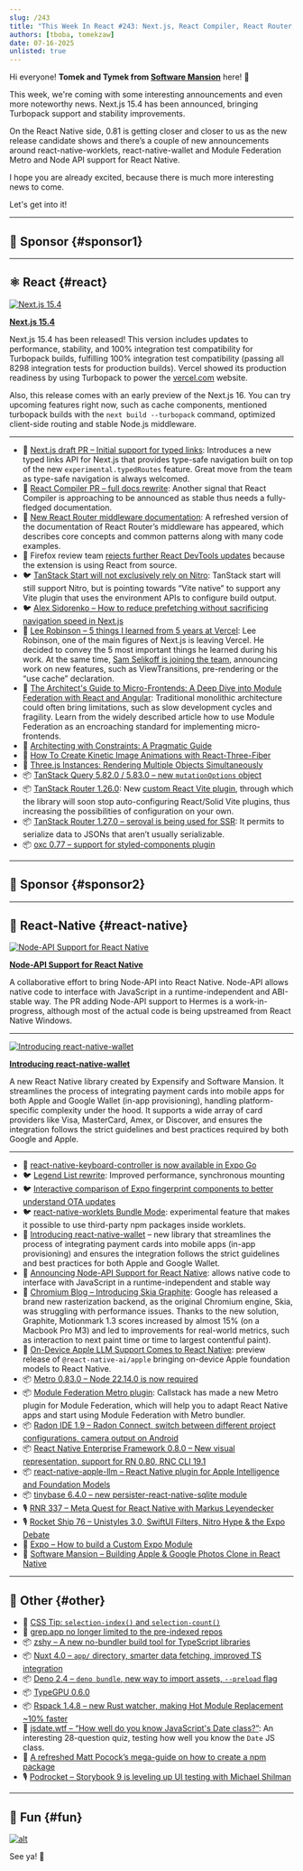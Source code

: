 ```yaml
---
slug: /243
title: "This Week In React #243: Next.js, React Compiler, React Router, TanStack Query, TanStack Router | Node API, RNWallet, Bundle Mode, Apple LLM, Metro, Radon, RNEF | Nuxt, Deno, zshy, TypeGPU, Rspack"
authors: [tboba, tomekzaw]
date: 07-16-2025
unlisted: true
---
```


Hi everyone! **Tomek and Tymek from [Software Mansion](https://swmansion.com/?utm_source=thisweekinreact)** here! 👋

This week, we're coming with some interesting announcements and even more noteworthy news. Next.js 15.4 has been announced, bringing Turbopack support and stability improvements.

On the React Native side, 0.81 is getting closer and closer to us as the new release candidate shows and there’s a couple of new announcements around react-native-worklets, react-native-wallet and Module Federation Metro and Node API support for React Native.

I hope you are already excited, because there is much more interesting news to come.

Let's get into it!

<!-- truncate -->


<Support />

---

## 💸 Sponsor {#sponsor1}

<Todo />

---

## ⚛️ React {#react}

[![Next.js 15.4](/emails/issues/243/nextjs.png)](https://nextjs.org/blog/next-15-4)

[**Next.js 15.4**](https://nextjs.org/blog/next-15-4)

Next.js 15.4 has been released! This version includes updates to performance, stability, and 100% integration test compatibility for Turbopack builds, fulfilling 100% integration test compatibility (passing all 8298 integration tests for production builds). Vercel showed its production readiness by using Turbopack to power the [vercel.com](http://vercel.com) website.

Also, this release comes with an early preview of the Next.js 16. You can try upcoming features right now, such as cache components, mentioned turbopack builds with the `next build --turbopack` command, optimized client-side routing and stable Node.js middleware.

---

- 👀 [Next.js draft PR – Initial support for typed links](https://github.com/vercel/next.js/pull/81528): Introduces a new typed links API for Next.js that provides type-safe navigation built on top of the new `experimental.typedRoutes` feature. Great move from the team as type-safe navigation is always welcomed.
- 👀 [React Compiler PR – full docs rewrite](https://github.com/reactjs/react.dev/pull/7868): Another signal that React Compiler is approaching to be announced as stable thus needs a fully-fledged documentation.
- 📖 [New React Router middleware documentation](https://reactrouter.com/how-to/middleware): A refreshed version of the documentation of React Router’s middleware has appeared, which describes core concepts and common patterns along with many code examples.
- 🦋 Firefox review team [rejects further React DevTools updates](https://bsky.app/profile/ricky.fm/post/3ltkxpo5ewk2i) because the extension is using React from source.
- 🐦 [TanStack Start will not exclusively rely on Nitro](https://x.com/tannerlinsley/status/1942979827566567807): TanStack start will still support Nitro, but is pointing towards “Vite native” to support any Vite plugin that uses the environment APIs to configure build output.
- 🐦 [Alex Sidorenko – How to reduce prefetching without sacrificing navigation speed in Next.js](https://x.com/asidorenko_/status/1944057336978391277)
- 📜 [Lee Robinson – 5 things I learned from 5 years at Vercel](https://leerob.com/vercel): Lee Robinson, one of the main figures of Next.js is leaving Vercel. He decided to convey the 5 most important things he learned during his work. At the same time, [Sam Selikoff is joining the team](https://x.com/samselikoff/status/1943325592260092298), announcing work on new features, such as ViewTransitions, pre-rendering or the “use cache” declaration.
- 📜 [The Architect's Guide to Micro-Frontends: A Deep Dive into Module Federation with React and Angular](https://developersvoice.com/blog/frontend/micro-frontends-with-react-and-angular/): Traditional monolithic architecture could often bring limitations, such as slow development cycles and fragility. Learn from the widely described article how to use Module Federation as an encroaching standard for implementing micro-frontends.
- 📜 [Architecting with Constraints: A Pragmatic Guide](https://www.lorenstew.art/blog/always-architect-with-contraints)
- 📜 [How To Create Kinetic Image Animations with React-Three-Fiber](https://tympanus.net/codrops/2025/07/09/how-to-create-kinetic-image-animations-with-react-three-fiber/)
- 📜 [Three.js Instances: Rendering Multiple Objects Simultaneously](https://tympanus.net/codrops/2025/07/10/three-js-instances-rendering-multiple-objects-simultaneously/)
- 📦 [TanStack Query 5.82.0 / 5.83.0 – new `mutationOptions` object](https://github.com/TanStack/query/releases/tag/v5.83.0)
- 📦 [TanStack Router 1.26.0](https://github.com/TanStack/router/releases/tag/v1.126.0): New [custom React Vite plugin](https://github.com/TanStack/router/discussions/2863#discussioncomment-13713677), through which the library will soon stop auto-configuring React/Solid Vite plugins, thus increasing the possibilities of configuration on your own.
- 📦 [TanStack Router 1.27.0 – seroval is being used for SSR](https://github.com/TanStack/router/releases/tag/v1.127.0): It permits to serialize data to JSONs that aren’t usually serializable.
- 📦 [oxc 0.77 – support for styled-components plugin](https://github.com/oxc-project/oxc/pull/12234)

<SubscribeFormEmbed placement="middle" />

---

## 💸 Sponsor {#sponsor2}

<Todo />

---

## 📱 React-Native {#react-native}

[![Node-API Support for React Native](/emails/issues/243/nodeapi.jpg)](https://www.callstack.com/blog/announcing-node-api-support-for-react-native)

[**Node-API Support for React Native**](https://www.callstack.com/blog/announcing-node-api-support-for-react-native)

A collaborative effort to bring Node-API into React Native. Node-API allows native code to interface with JavaScript in a runtime-independent and ABI-stable way. The PR adding Node-API support to Hermes is a work-in-progress, although most of the actual code is being upstreamed from React Native Windows.

---

[![Introducing react-native-wallet](/emails/issues/243/rnwallet.png)](https://blog.swmansion.com/introducing-react-native-wallet-90c1ee103d3e)

[**Introducing react-native-wallet**](https://blog.swmansion.com/introducing-react-native-wallet-90c1ee103d3e)

A new React Native library created by Expensify and Software Mansion. It streamlines the process of integrating payment cards into mobile apps for both Apple and Google Wallet (in-app provisioning), handling platform-specific complexity under the hood. It supports a wide array of card providers like Visa, MasterCard, Amex, or Discover, and ensures the integration follows the strict guidelines and best practices required by both Google and Apple.

---

- 👀 [react-native-keyboard-controller is now available in Expo Go](https://x.com/ziusko/status/1944717202617180409)
- 🐦 [Legend List rewrite](https://x.com/jmeistrich/status/1944003988082364872): Improved performance, synchronous mounting
- 🐦 [Interactive comparison of Expo fingerprint components to better understand OTA updates](https://x.com/Baconbrix/status/1944817782727581834)
- 🐦 [react-native-worklets Bundle Mode](https://x.com/_tjzel/status/1945094982114705842): experimental feature that makes it possible to use third-party npm packages inside worklets.
- 📜 [Introducing react-native-wallet](https://blog.swmansion.com/introducing-react-native-wallet-90c1ee103d3e) – new library that streamlines the process of integrating payment cards into mobile apps (in-app provisioning) and ensures the integration follows the strict guidelines and best practices for both Apple and Google Wallet.
- 📜 [Announcing Node-API Support for React Native](https://www.callstack.com/blog/announcing-node-api-support-for-react-native): allows native code to interface with JavaScript in a runtime-independent and stable way
- 📜 [Chromium Blog – Introducing Skia Graphite](https://blog.chromium.org/2025/07/introducing-skia-graphite-chromes.html): Google has released a brand new rasterization backend, as the original Chromium engine, Skia, was struggling with performance issues. Thanks to the new solution, Graphite, Motionmark 1.3 scores increased by almost 15% (on a Macbook Pro M3) and led to improvements for real-world metrics, such as interaction to next paint time or time to largest contentful paint).
- 📜 [On-Device Apple LLM Support Comes to React Native](https://www.callstack.com/blog/on-device-apple-llm-support-comes-to-react-native): preview release of `@react-native-ai/apple` bringing on-device Apple foundation models to React Native.
- 📦 [Metro 0.83.0 – Node 22.14.0 is now required](https://github.com/facebook/metro/releases/tag/v0.83.0)
- 📦 [Module Federation Metro plugin](https://github.com/module-federation/metro): Callstack has made a new Metro plugin for Module Federation, which will help you to adapt React Native apps and start using Module Federation with Metro bundler.
- 📦 [Radon IDE 1.9 – Radon Connect, switch between different project configurations, camera output on Android](https://github.com/software-mansion/radon-ide/releases/tag/v1.9.0)
- 📦 [React Native Enterprise Framework 0.8.0 – New visual representation, support for RN 0.80, RNC CLI 19.1](https://github.com/callstack/rnef/releases/tag/v0.8.0)
- 📦 [react-native-apple-llm – React Native plugin for Apple Intelligence and Foundation Models](https://github.com/deveix/react-native-apple-llm)
- 📦 [tinybase 6.4.0 – new persister-react-native-sqlite module](https://github.com/tinyplex/tinybase/releases/tag/v6.4.0)
- 🎙️ [RNR 337 – Meta Quest for React Native with Markus Leyendecker](https://infinite.red/react-native-radio/rnr-337-meta-quest-for-react-native-w-markus-leyendecker)
- 🎙️ [Rocket Ship 76 – Unistyles 3.0, SwiftUI Filters, Nitro Hype & the Expo Debate](https://share.transistor.fm/s/b24027ab)
- 🎥 [Expo – How to build a Custom Expo Module](https://www.youtube.com/watch?v=zReFsPgUdMs)
- 🎥 [Software Mansion – Building Apple & Google Photos Clone in React Native](https://www.youtube.com/watch?v=tzpULSNg1Js)

---

## 🔀 Other {#other}

- 📜 [CSS Tip: `selection-index()` and `selection-count()`](https://css-tip.com/element-index/)
- 📜 [grep.app no longer limited to the pre-indexed repos](https://vercel.com/changelog/search-any-public-github-repo-with-grep)
- 📦 [zshy – A new no-bundler build tool for TypeScript libraries](https://github.com/colinhacks/zshy)
- 📦 [Nuxt 4.0 – `app/` directory, smarter data fetching, improved TS integration](https://nuxt.com/blog/v4)
- 📦 [Deno 2.4 – `deno bundle`, new way to import assets, `--preload` flag](https://deno.com/blog/v2.4)
- 📦 [TypeGPU 0.6.0](https://github.com/software-mansion/TypeGPU/releases/tag/v0.6.0)
- 📦 [Rspack 1.4.8 – new Rust watcher, making Hot Module Replacement \~10% faster](https://github.com/web-infra-dev/rspack/releases/tag/v1.4.8)
- 🔗 [jsdate.wtf – “How well do you know JavaScript's Date class?”](https://jsdate.wtf/): An interesting 28-question quiz, testing how well you know the `Date` JS class.
- 🔗 [A refreshed Matt Pocock’s mega-guide on how to create a npm package](https://www.totaltypescript.com/how-to-create-an-npm-package)
- 🎙️ [Podrocket – Storybook 9 is leveling up UI testing with Michael Shilman](https://podrocket.logrocket.com/storybook-9-leveling-up-ui-testing-michael-shilman)

---

## 🤭 Fun {#fun}

[![alt](/emails/issues/243/meme.jpg)](https://x.com/thekitze/status/1943289841887641937)

See ya! 👋
